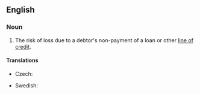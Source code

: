 ==English==
{{wikipedia}}

===Noun===
{{en-noun|~}}

# {{lb|en|finance}} The risk of loss due to a debtor's non-payment of a loan or other [[line of credit]].

====Translations====
{{trans-top|type of risk}}
* Czech: {{t|cs|kreditní riziko|n}}
{{trans-mid}}
* Swedish: {{t+|sv|kreditrisk|c}}
{{trans-bottom}}